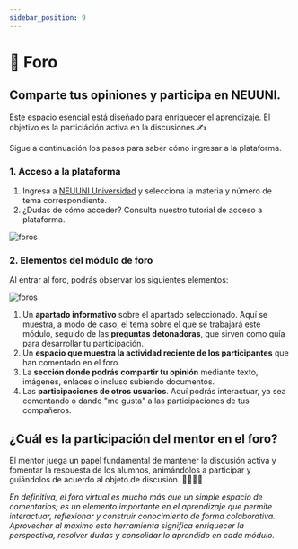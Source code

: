 ```yaml
---
sidebar_position: 9
---
```



# 👥 Foro

## Comparte tus opiniones y participa en NEUUNI.

Este espacio esencial está diseñado para enriquecer el aprendizaje.
El objetivo es la particiáción activa en la discusiones.✍

Sigue a continuación los pasos para saber cómo ingresar a la plataforma.

### 1. Acceso a la plataforma

1. Ingresa a [NEUUNI Universidad](https://unineuuni.edu.mx/) y selecciona la materia y número de tema correspondiente.
2. ¿Dudas de cómo acceder? Consulta nuestro <CustomLink href="../Primeros pasos/ingreso-plataforma.html">tutorial de acceso a plataforma</CustomLink>.

![foros](./img/sincroni4.jpg)

### 2. Elementos del módulo de foro
Al entrar al foro, podrás observar los siguientes elementos:

![foros](./img/foro.jpg)

1. Un **apartado informativo** sobre el apartado seleccionado. Aquí se muestra, a modo de caso, el tema sobre el que se trabajará este módulo, seguido de
las **preguntas detonadoras**, que sirven como guía para desarrollar tu participación.
2. Un **espacio que muestra la actividad reciente de los participantes** que han comentado en el foro.
3. La **sección donde podrás compartir tu opinión** mediante texto, imágenes, enlaces o incluso subiendo documentos.
4. Las **participaciones de otros usuarios**. Aquí podrás interactuar, ya sea comentando o dando "me gusta" a las participaciones de tus compañeros.

## ¿Cuál es la participación del mentor en el foro?

El mentor juega un papel fundamental de mantener la discusión activa y fomentar la respuesta 
de los alumnos, animándolos a participar y guiándolos de acuerdo al objeto de discusión. 👩‍🏫👨‍🏫

*En definitiva, el foro virtual es mucho más que un simple espacio de comentarios; es un elemento importante en el aprendizaje que permite interactuar,
reflexionar y construir conocimiento de forma colaborativa. Aprovechar al máximo esta herramienta significa enriquecer la perspectiva, resolver dudas y 
consolidar lo aprendido en cada módulo.*
